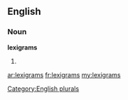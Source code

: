 ==English==

===Noun===
'''lexigrams'''

# {{plural of|[[lexigram]]}}

[[Category:English plurals]]

[[ar:lexigrams]]
[[fr:lexigrams]]
[[my:lexigrams]]